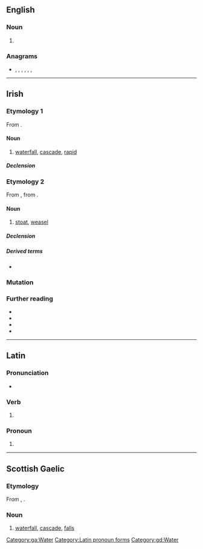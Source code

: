 {{also|EAS|-eas|eas-}}

==English==

===Noun===
{{head|en|noun plural form}}

# {{plural of|ea|lang=en}}

===Anagrams===
* {{l|en|AES}}, {{l|en|aes}}, {{l|en|ASE}}, {{l|en|ESA}}, {{l|en|SAE}}, {{l|en|SEA}}, {{l|en|sea}}

----

==Irish==

===Etymology 1===
From {{inh|ga|sga|[[es]]([[ess|s]])||cataract, rapid, rapidly flowing stream}}.

====Noun====
{{ga-noun|m|easa|easanna}}

# [[waterfall]], [[cascade]], [[rapid]]

=====Declension=====
{{ga-decl-m3|e|as|asa|asanna}}

[[Category:ga:Water]]

===Etymology 2===
From {{inh|ga|mga|es||stoat, weasel}}, from {{inh|ga|sga|[[nes]]([[ness|s]])}}.

====Noun====
{{ga-noun|f|easa|easa}}

# [[stoat]], [[weasel]]

=====Declension=====
{{ga-decl-f-irreg|e|as|asa|asa|as}}

=====Derived terms=====
* {{l|ga|easóg}}

===Mutation===
{{ga-mut-vowel}}

===Further reading===
* {{R:DIL|20364|20362|head=3 es(s) ‘cataract, rapid’}}
* {{R:DIL|20364|head=5 es ‘stoat, weasel’}}
* {{R:DIL|33127|head=1 nes(s) ‘weasel’}}
* {{R:ga:Ó Dónaill}}

{{topics|ga|Mustelids|Landforms}}
{{catlangname|ga|rebracketings}}

----

==Latin==

===Pronunciation===
* {{la-IPA|eās}}

===Verb===
{{la-verb-form|eās}}

# {{inflection of|eō||2|s|pres|actv|subj|lang=la}}

===Pronoun===
{{head|la|pronoun form|head=eās}}

# {{inflection of|is||acc|f|p|lang=la}}

[[Category:Latin pronoun forms]]

----

==Scottish Gaelic==

===Etymology===
From {{inh|gd|sga|es}}, {{m|sga|ess||cataract, rapid, rapidly flowing stream}}.

===Noun===
{{gd-noun|g=m|gen=easa|pl=easan}}

# [[waterfall]], [[cascade]], [[falls]]

[[Category:gd:Water]]